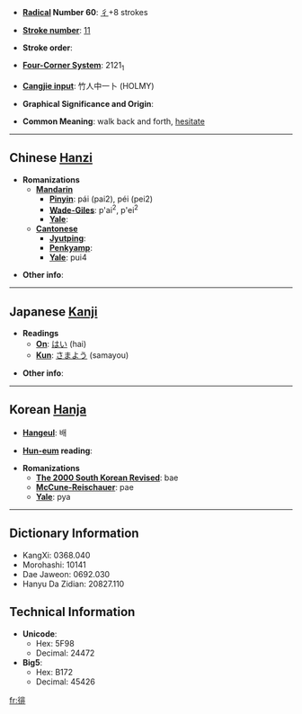 * '''[[Wiktionary:Chinese radical index| Radical]] Number 60''': [[Wiktionary:Chinese radical index 彳|彳]]+8 strokes

* '''[[Wiktionary:Chinese total strokes index|Stroke number]]''': [[Wiktionary:Chinese total strokes index 11|11]]

* '''Stroke order''': 

* '''[[Wiktionary:Chinese four corner index|Four-Corner System]]''': 2121<sub>1</sub>

* '''[[Wiktionary:Chinese Cangjie index|Cangjie input]]''': 竹人中一卜 (HOLMY)

* '''Graphical Significance and Origin''': 

* '''Common Meaning''': walk back and forth, [[hesitate]]

----

== Chinese [[Hanzi]] ==

* '''Romanizations'''
** '''[[Mandarin]]'''
*** '''[[Pinyin]]''': pái (pai2), péi (pei2)
*** '''[[Wade-Giles]]''': p'ai<sup>2</sup>, p'ei<sup>2</sup>
*** '''[[Yale]]''': 
** '''[[Cantonese]]'''
*** '''[[Jyutping]]''':
*** '''[[Penkyamp]]''': 
*** '''[[Yale]]''': pui4

* '''Other info''': 

----

== Japanese [[Kanji]] ==

* '''Readings'''
** '''[[On]]''': [[はい]] (hai)
** '''[[Kun]]''': [[さまよう]] (samayou)

* '''Other info''':  

----

== Korean [[Hanja]] ==

* '''[[Hangeul]]''': 배

* '''[[Hun-eum]] reading''': 

* '''Romanizations'''
** '''[[The 2000 South Korean Revised Romanization|The 2000 South Korean Revised]]''': bae
** '''[[McCune-Reischauer]]''': pae
** '''[[Yale]]''': pya

----

== Dictionary Information ==

* KangXi: 0368.040
* Morohashi: 10141
* Dae Jaweon: 0692.030
* Hanyu Da Zidian: 20827.110

== Technical Information ==

* '''Unicode''':
** Hex: 5F98
** Decimal: 24472
* '''Big5''':
** Hex: B172
** Decimal: 45426

[[fr:徘]]